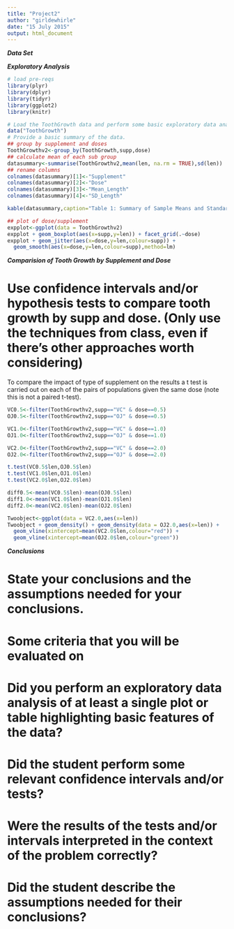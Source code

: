 ```yaml
---
title: "Project2"
author: "girldewhirle"
date: "15 July 2015"
output: html_document
---
```


***Data Set***

***Exploratory Analysis***

```r
# load pre-reqs
library(plyr)
library(dplyr)
library(tidyr)
library(ggplot2)
library(knitr)

# Load the ToothGrowth data and perform some basic exploratory data analyses
data("ToothGrowth")
# Provide a basic summary of the data.
## group by supplement and doses
ToothGrowthv2<-group_by(ToothGrowth,supp,dose)
## calculate mean of each sub group
datasummary<-summarise(ToothGrowthv2,mean(len, na.rm = TRUE),sd(len))
## rename columns
colnames(datasummary)[1]<-"Supplement"
colnames(datasummary)[2]<-"Dose"
colnames(datasummary)[3]<-"Mean_Length"
colnames(datasummary)[4]<-"SD_Length"

kable(datasummary,caption="Table 1: Summary of Sample Means and Standard Deviation by Supplement and Dose",align="l")

## plot of dose/supplement
expplot<-ggplot(data = ToothGrowthv2)
expplot + geom_boxplot(aes(x=supp,y=len)) + facet_grid(.~dose)
expplot + geom_jitter(aes(x=dose,y=len,colour=supp)) +
  geom_smooth(aes(x=dose,y=len,colour=supp),method=lm)
```

***Comparision of Tooth Growth by Supplement and Dose***

# Use confidence intervals and/or hypothesis tests to compare tooth growth by supp and dose. (Only use the techniques from class, even if there's other approaches worth considering)

To compare the impact of type of supplement on the results a t test is carried out on each of the pairs of populations given the same dose (note this is not a paired t-test).

```r
VC0.5<-filter(ToothGrowthv2,supp=="VC" & dose==0.5)
OJ0.5<-filter(ToothGrowthv2,supp=="OJ" & dose==0.5)

VC1.0<-filter(ToothGrowthv2,supp=="VC" & dose==1.0)
OJ1.0<-filter(ToothGrowthv2,supp=="OJ" & dose==1.0)

VC2.0<-filter(ToothGrowthv2,supp=="VC" & dose==2.0)
OJ2.0<-filter(ToothGrowthv2,supp=="OJ" & dose==2.0)

t.test(VC0.5$len,OJ0.5$len)
t.test(VC1.0$len,OJ1.0$len)
t.test(VC2.0$len,OJ2.0$len)

diff0.5<-mean(VC0.5$len)-mean(OJ0.5$len)
diff1.0<-mean(VC1.0$len)-mean(OJ1.0$len)
diff2.0<-mean(VC2.0$len)-mean(OJ2.0$len)
```

```r
Twoobject<-ggplot(data = VC2.0,aes(x=len))
Twoobject + geom_density() + geom_density(data = OJ2.0,aes(x=len)) +
  geom_vline(xintercept=mean(VC2.0$len,colour="red")) +
  geom_vline(xintercept=mean(OJ2.0$len,colour="green"))
```


***Conclusions***

# State your conclusions and the assumptions needed for your conclusions. 

# Some criteria that you will be evaluated on
# Did you  perform an exploratory data analysis of at least a single plot or table highlighting basic features of the data?
# Did the student perform some relevant confidence intervals and/or tests?
# Were the results of the tests and/or intervals interpreted in the context of the problem correctly? 
# Did the student describe the assumptions needed for their conclusions?